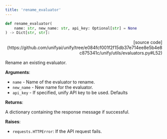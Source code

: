 ```yaml
---
title: 'rename_evaluator'
---
```


```python
def rename_evaluator(
    name: str, new_name: str, api_key: Optional[str] = None
) -> Dict[str, str]:
```

<p align="right">[source code](https://github.com/unifyai/unify/tree/e084fcf001f2f15db37e714ee8e5b4e8c875341c/unify/utils/evaluators.py#L52)</p>

Rename an existing evaluator.

**Arguments**:

- `name` - Name of the evaluator to rename.
- `new_name` - New name for the evaluator.
- `api_key` - If specified, unify API key to be used. Defaults



**Returns**:

A dictionary containing the response message if successful.



**Raises**:

- `requests.HTTPError`: If the API request fails.
